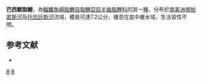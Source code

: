 {{Speciesbox 
| taxon = Bivibranchia notata
| status = NE
| status_system = IUCN3.1
| authority =  [[Vari|Vari]] & [[Goulding|Goulding]], 1985
| synonyms = 
}}
'''巴西鰓脂鯉'''，為[[輻鰭魚綱|輻鰭魚綱]][[脂鯉目|脂鯉目]][[脂鯉亞目|脂鯉亞目]][[半齒脂鯉科|半齒脂鯉科]]的其一[[種|種]]，分布於[[南美洲|南美洲]][[塔帕若斯河|塔帕若斯河]]及[[托坎廷斯河|托坎廷斯河]]流域，體長可達7.2公分，棲息在底中層水域，生活習性不明。

==参考文献==
{{refbegin}}
*{{FishBase_species|genus=Bivibranchia|species=notata|year=2013|month=10}}
{{refend}}
{{Taxonbar|from=Q6421476}}

[[Category:鰓脂鯉屬|B]]
[[Category:1985年描述的鱼类|B]]